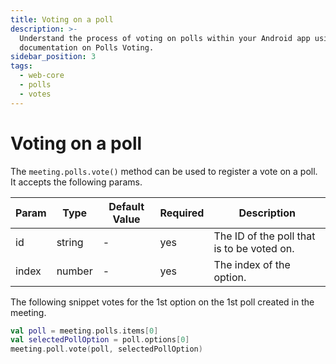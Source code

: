 ```yaml
---
title: Voting on a poll
description: >-
  Understand the process of voting on polls within your Android app using Dyte's
  documentation on Polls Voting.
sidebar_position: 3
tags:
  - web-core
  - polls
  - votes
---
```


# Voting on a poll

The `meeting.polls.vote()` method can be used to register a vote on a poll. It
accepts the following params.

| Param | Type   | Default Value | Required | Description                                |
| ----- | ------ | ------------- | -------- | ------------------------------------------ |
| id    | string | -             | yes      | The ID of the poll that is to be voted on. |
| index | number | -             | yes      | The index of the option.                   |

The following snippet votes for the 1st option on the 1st poll created in the
meeting.

```kotlin
val poll = meeting.polls.items[0]
val selectedPollOption = poll.options[0]
meeting.poll.vote(poll, selectedPollOption)
```

<head>
  <title>Android Core Voting on a poll</title>
  <meta name="description" content="Understand the process of voting on polls within your Android app using Dyte's documentation on Polls Voting.">
</head>
